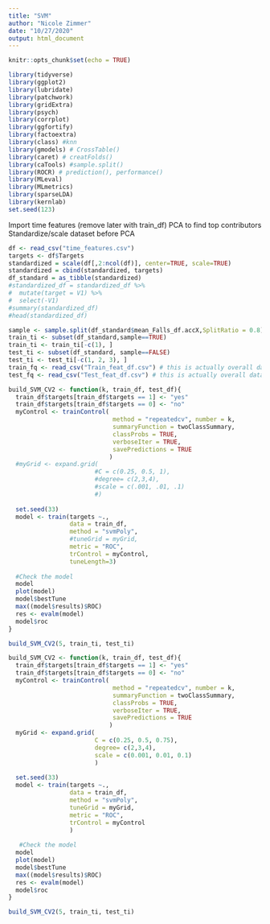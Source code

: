 ---
title: "SVM"
author: "Nicole Zimmer"
date: "10/27/2020"
output: html_document
---


```{r setup, include=FALSE}
knitr::opts_chunk$set(echo = TRUE)
```

```{r message=FALSE}
library(tidyverse)
library(ggplot2)
library(lubridate)
library(patchwork)
library(gridExtra)
library(psych)
library(corrplot)
library(ggfortify)
library(factoextra)
library(class) #knn
library(gmodels) # CrossTable()
library(caret) # creatFolds()
library(caTools) #sample.split()
library(ROCR) # prediction(), performance()
library(MLeval)
library(MLmetrics)
library(sparseLDA)
library(kernlab)
set.seed(123)
```
Import time features (remove later with train_df)
PCA to find top contributors
Standardize/scale dataset before PCA

```{r}
df <- read_csv("time_features.csv")
targets <- df$Targets
standardized = scale(df[,2:ncol(df)], center=TRUE, scale=TRUE)
standardized = cbind(standardized, targets)
df_standard = as_tibble(standardized)
#standardized_df = standardized_df %>%
#  mutate(target = V1) %>%
#  select(-V1)
#summary(standardized_df)
#head(standardized_df)

sample <- sample.split(df_standard$mean_Falls_df.accX,SplitRatio = 0.8)
train_ti <- subset(df_standard,sample==TRUE)
train_ti <- train_ti[-c(1), ]
test_ti <- subset(df_standard, sample==FALSE)
test_ti <- test_ti[-c(1, 2, 3), ]
train_fq <- read_csv("Train_feat_df.csv") # this is actually overall dataframe
test_fq <- read_csv("Test_feat_df.csv") # this is actually overall dataframe

```
```{r}
build_SVM_CV2 <- function(k, train_df, test_df){
  train_df$targets[train_df$targets == 1] <- "yes"
  train_df$targets[train_df$targets == 0] <- "no"
  myControl <- trainControl(
                             method = "repeatedcv", number = k,
                             summaryFunction = twoClassSummary,
                             classProbs = TRUE,
                             verboseIter = TRUE,
                             savePredictions = TRUE
                            )
  #myGrid <- expand.grid(                    
                        #C = c(0.25, 0.5, 1),
                        #degree= c(2,3,4),
                        #scale = c(.001, .01, .1)
                        #)
  
  set.seed(33)
  model <- train(targets ~., 
                 data = train_df, 
                 method = "svmPoly", 
                 #tuneGrid = myGrid, 
                 metric = "ROC",
                 trControl = myControl,
                 tuneLength=3)
  
  #Check the model
  model
  plot(model)
  model$bestTune
  max((model$results)$ROC)
  res <- evalm(model)
  model$roc
}

build_SVM_CV2(5, train_ti, test_ti)

```


```{r}
build_SVM_CV2 <- function(k, train_df, test_df){
  train_df$targets[train_df$targets == 1] <- "yes"
  train_df$targets[train_df$targets == 0] <- "no"
  myControl <- trainControl(
                             method = "repeatedcv", number = k,
                             summaryFunction = twoClassSummary,
                             classProbs = TRUE,
                             verboseIter = TRUE,
                             savePredictions = TRUE
                            )
  myGrid <- expand.grid(                    
                        C = c(0.25, 0.5, 0.75),
                        degree= c(2,3,4),
                        scale = c(0.001, 0.01, 0.1)
                        )
  
  set.seed(33)
  model <- train(targets ~., 
                 data = train_df, 
                 method = "svmPoly", 
                 tuneGrid = myGrid, 
                 metric = "ROC",
                 trControl = myControl
                 )
  
   #Check the model
  model
  plot(model)
  model$bestTune
  max((model$results)$ROC)
  res <- evalm(model)
  model$roc
}

build_SVM_CV2(5, train_ti, test_ti)

```


